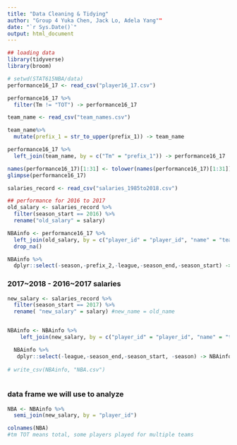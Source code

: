 ```yaml
---
title: "Data Cleaning & Tidying"
author: "Group 4 Yuka Chen, Jack Lo, Adela Yang""
date: "`r Sys.Date()`"
output: html_document
---
```

```r
## loading data
library(tidyverse)
library(broom)
```

```r
# setwd(STAT615NBA/data)
performance16_17 <- read_csv("player16_17.csv")

performance16_17 %>% 
  filter(Tm != "TOT") -> performance16_17
```

```r
team_name <- read_csv("team_names.csv") 

team_name%>% 
  mutate(prefix_1 = str_to_upper(prefix_1)) -> team_name

performance16_17 %>% 
  left_join(team_name, by = c("Tm" = "prefix_1")) -> performance16_17
```

```r
names(performance16_17)[1:31] <- tolower(names(performance16_17)[1:31])
glimpse(performance16_17)
```


```r
salaries_record <- read_csv("salaries_1985to2018.csv")
```


```r
## performance for 2016 to 2017
old_salary <- salaries_record %>%   
  filter(season_start == 2016) %>% 
  rename("old_salary" = salary)

NBAinfo <- performance16_17 %>% 
  left_join(old_salary, by = c("player_id" = "player_id", "name" = "team")) %>% 
  drop_na()

NBAinfo %>% 
  dplyr::select(-season,-prefix_2,-league,-season_end,-season_start) -> NBAinfo
```


### 2017~2018 - 2016~2017 salaries
```r

new_salary <- salaries_record %>% 
  filter(season_start == 2017) %>% 
  rename( "new_salary" = salary) #new_name = old_name


NBAinfo <- NBAinfo %>% 
    left_join(new_salary, by = c("player_id" = "player_id", "name" = "team"))

  NBAinfo %>% 
   dplyr::select(-league,-season_end,-season_start, -season) -> NBAinfo 
  
# write_csv(NBAinfo, "NBA.csv")
  
```

### data frame we will use to analyze
```r
NBA <- NBAinfo %>% 
  semi_join(new_salary, by = "player_id")

colnames(NBA)
#tm TOT means total, some players played for multiple teams
```

